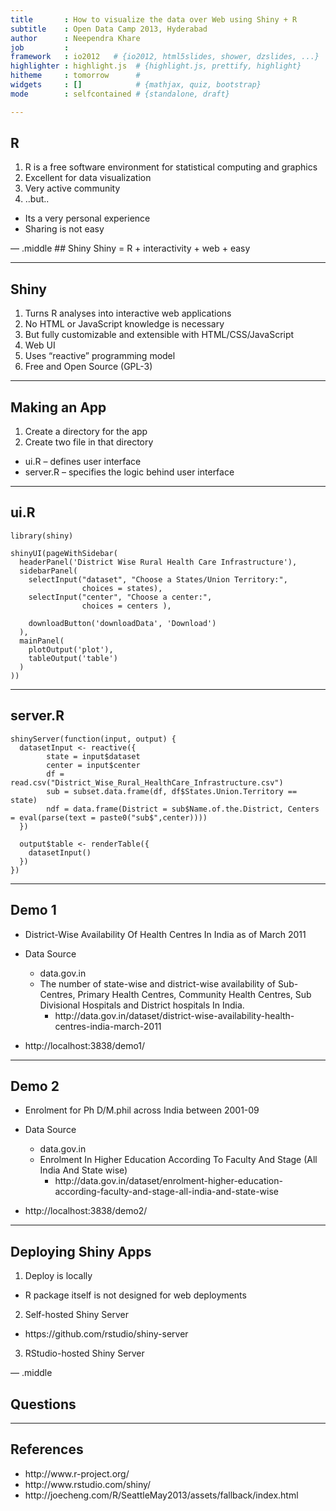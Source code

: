 ```yaml
---
title       : How to visualize the data over Web using Shiny + R
subtitle    : Open Data Camp 2013, Hyderabad 
author      : Neependra Khare
job         : 
framework   : io2012   # {io2012, html5slides, shower, dzslides, ...}
highlighter : highlight.js  # {highlight.js, prettify, highlight}
hitheme     : tomorrow      # 
widgets     : []            # {mathjax, quiz, bootstrap}
mode        : selfcontained # {standalone, draft}

---
```


## R
1. R is a free software environment for statistical computing and graphics
2. Excellent for data visualization
3. Very active community
4. ..but..
  - Its a very personal experience 
  - Sharing is not easy
  

--- .middle 
## Shiny
Shiny = R + interactivity + web + easy

--- 

## Shiny
1. Turns R analyses into interactive web applications
2. No HTML or JavaScript knowledge is necessary
3. But fully customizable and extensible with HTML/CSS/JavaScript
3. Web UI
4. Uses “reactive” programming model
5. Free and Open Source (GPL-3)

---


## Making an App
1. Create a directory for the app
2. Create two file in that directory
  - ui.R – defines user interface
  - server.R – specifies the logic behind user interface

---

## ui.R
```
library(shiny)

shinyUI(pageWithSidebar(
  headerPanel('District Wise Rural Health Care Infrastructure'),
  sidebarPanel(
    selectInput("dataset", "Choose a States/Union Territory:",
                choices = states),
    selectInput("center", "Choose a center:",
                choices = centers ),

    downloadButton('downloadData', 'Download')
  ),
  mainPanel(
    plotOutput('plot'),
    tableOutput('table')
  )
))

```

---

## server.R
```
shinyServer(function(input, output) {
  datasetInput <- reactive({
        state = input$dataset
        center = input$center
        df = read.csv("District_Wise_Rural_HealthCare_Infrastructure.csv")
        sub = subset.data.frame(df, df$States.Union.Territory == state)
        ndf = data.frame(District = sub$Name.of.the.District, Centers = eval(parse(text = paste0("sub$",center))))
  })

  output$table <- renderTable({
    datasetInput()
  })
})

```



---

## Demo 1

- District-Wise Availability Of Health Centres In India as of March 2011
  
- Data Source
  - data.gov.in
  - The number of state-wise and district-wise availability of Sub-Centres, Primary Health Centres, Community Health Centres, Sub Divisional Hospitals and District hospitals In India.
    - http://data.gov.in/dataset/district-wise-availability-health-centres-india-march-2011
- http://localhost:3838/demo1/

---


## Demo 2

- Enrolment for Ph D/M.phil across India between 2001-09

- Data Source 
  - data.gov.in
  - Enrolment In Higher Education According To Faculty And Stage (All India And State wise)
    - http://data.gov.in/dataset/enrolment-higher-education-according-faculty-and-stage-all-india-and-state-wise
- http://localhost:3838/demo2/


---

## Deploying Shiny Apps
1. Deploy is locally
  - R package itself is not designed for web deployments
2. Self-hosted Shiny Server
  - https://github.com/rstudio/shiny-server
3. RStudio-hosted Shiny Server

--- .middle

## Questions

---

## References
- http://www.r-project.org/
- http://www.rstudio.com/shiny/
- http://joecheng.com/R/SeattleMay2013/assets/fallback/index.html\

